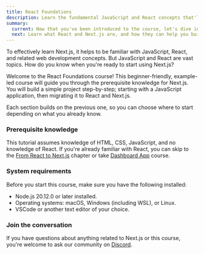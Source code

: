 ```yaml
---
title: React Foundations
description: Learn the fundamental JavaScript and React concepts that'll help you get started with Next.js.
summary:
  current: Now that you've been introduced to the course, let's dive in.
  next: Learn what React and Next.js are, and how they can help you build modern web applications.
---
```


To effectively learn Next.js, it helps to be familiar with JavaScript, React, and related web development concepts. But JavaScript and React are vast topics. How do you know when you're ready to start using Next.js?

Welcome to the React Foundations course! This beginner-friendly, example-led course will guide you through the prerequisite knowledge for Next.js. You will build a simple project step-by-step; starting with a JavaScript application, then migrating it to React and Next.js.

Each section builds on the previous one, so you can choose where to start depending on what you already know.

### Prerequisite knowledge

This tutorial assumes knowledge of HTML, CSS, JavaScript, and no knowledge of React. If you're already familiar with React, you can skip to the [From React to Next.js](/learn/react-foundations/from-react-to-nextjs) chapter or take [Dashboard App](/learn/dashboard-app) course.

### System requirements

Before you start this course, make sure you have the following installed:

- Node.js 20.12.0 or later installed.
- Operating systems: macOS, Windows (including WSL), or Linux.
- VSCode or another text editor of your choice.

### Join the conversation

If you have questions about anything related to Next.js or this course, you're welcome to ask our community on [Discord](https://discord.gg/Q3AsD4efFC).
